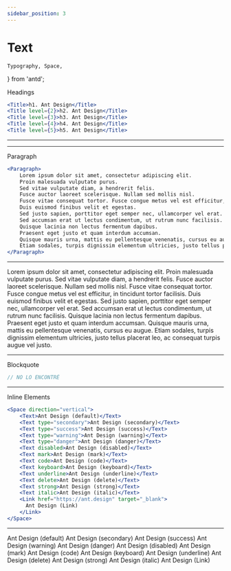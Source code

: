 ```yaml
---
sidebar_position: 3
---
```


# Text

    Typography, Space,
} from 'antd';




Headings

```jsx
<Title>h1. Ant Design</Title>
<Title level={2}>h2. Ant Design</Title>
<Title level={3}>h3. Ant Design</Title>
<Title level={4}>h4. Ant Design</Title>
<Title level={5}>h5. Ant Design</Title>
```

---

<Title>h1. Ant Design</Title>

<Title level={2}>h2. Ant Design</Title>

<Title level={3}>h3. Ant Design</Title>

<Title level={4}>h4. Ant Design</Title>

<Title level={5}>h5. Ant Design</Title>

---

Paragraph

```jsx
<Paragraph>
    Lorem ipsum dolor sit amet, consectetur adipiscing elit.
    Proin malesuada vulputate purus.
    Sed vitae vulputate diam, a hendrerit felis.
    Fusce auctor laoreet scelerisque. Nullam sed mollis nisl.
    Fusce vitae consequat tortor. Fusce congue metus vel est efficitur, in tincidunt tortor facilisis.
    Duis euismod finibus velit et egestas.
    Sed justo sapien, porttitor eget semper nec, ullamcorper vel erat.
    Sed accumsan erat ut lectus condimentum, ut rutrum nunc facilisis.
    Quisque lacinia non lectus fermentum dapibus.
    Praesent eget justo et quam interdum accumsan.
    Quisque mauris urna, mattis eu pellentesque venenatis, cursus eu augue.
    Etiam sodales, turpis dignissim elementum ultricies, justo tellus placerat leo, ac consequat turpis augue vel justo.
</Paragraph>
```

---

<Paragraph>
    Lorem ipsum dolor sit amet, consectetur adipiscing elit.
    Proin malesuada vulputate purus.
    Sed vitae vulputate diam, a hendrerit felis.
    Fusce auctor laoreet scelerisque. Nullam sed mollis nisl.
    Fusce vitae consequat tortor. Fusce congue metus vel est efficitur, in tincidunt tortor facilisis.
    Duis euismod finibus velit et egestas.
    Sed justo sapien, porttitor eget semper nec, ullamcorper vel erat.
    Sed accumsan erat ut lectus condimentum, ut rutrum nunc facilisis.
    Quisque lacinia non lectus fermentum dapibus.
    Praesent eget justo et quam interdum accumsan.
    Quisque mauris urna, mattis eu pellentesque venenatis, cursus eu augue.
    Etiam sodales, turpis dignissim elementum ultricies, justo tellus placerat leo, ac consequat turpis augue vel justo.
</Paragraph>

---

Blockquote

```jsx
// NO LO ENCONTRÉ
```

---

Inline Elements

```jsx
<Space direction="vertical">
    <Text>Ant Design (default)</Text>
    <Text type="secondary">Ant Design (secondary)</Text>
    <Text type="success">Ant Design (success)</Text>
    <Text type="warning">Ant Design (warning)</Text>
    <Text type="danger">Ant Design (danger)</Text>
    <Text disabled>Ant Design (disabled)</Text>
    <Text mark>Ant Design (mark)</Text>
    <Text code>Ant Design (code)</Text>
    <Text keyboard>Ant Design (keyboard)</Text>
    <Text underline>Ant Design (underline)</Text>
    <Text delete>Ant Design (delete)</Text>
    <Text strong>Ant Design (strong)</Text>
    <Text italic>Ant Design (italic)</Text>
    <Link href="https://ant.design" target="_blank">
      Ant Design (Link)
    </Link>
</Space>
```

---

<Space direction="vertical">
    <Text>Ant Design (default)</Text>
    <Text type="secondary">Ant Design (secondary)</Text>
    <Text type="success">Ant Design (success)</Text>
    <Text type="warning">Ant Design (warning)</Text>
    <Text type="danger">Ant Design (danger)</Text>
    <Text disabled>Ant Design (disabled)</Text>
    <Text mark>Ant Design (mark)</Text>
    <Text code>Ant Design (code)</Text>
    <Text keyboard>Ant Design (keyboard)</Text>
    <Text underline>Ant Design (underline)</Text>
    <Text delete>Ant Design (delete)</Text>
    <Text strong>Ant Design (strong)</Text>
    <Text italic>Ant Design (italic)</Text>
    <Link href="https://ant.design" target="_blank">
      Ant Design (Link)
    </Link>
</Space>